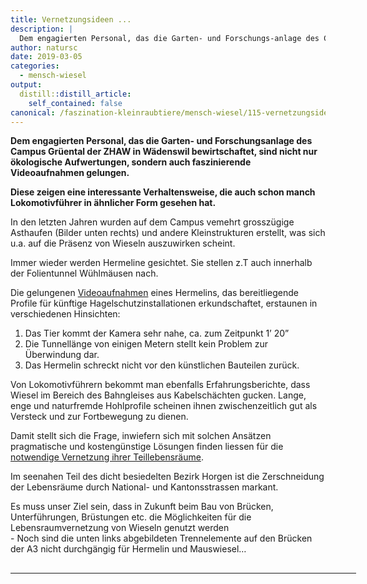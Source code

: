 ```yaml
---
title: Vernetzungsideen ...
description: |
  Dem engagierten Personal, das die Garten- und Forschungs-anlage des Campus Grüental der ZHAW in Wädenswil bewirtschaftet, sind nicht nur ökologische Aufwertungen, sondern auch faszinierende Videoaufnahmen gelungen.   Sie zeigen eine interessante Verhaltensweise, die auch schon manch Lokomotivführer in ähnlicher Form gesehen hat.
author: natursc
date: 2019-03-05
categories:
  - mensch-wiesel
output:
  distill::distill_article:
    self_contained: false
canonical: /faszination-kleinraubtiere/mensch-wiesel/115-vernetzungsideen
---
```



**Dem engagierten Personal, das die Garten- und Forschungsanlage des
Campus Grüental der ZHAW in Wädenswil bewirtschaftet, sind nicht nur
ökologische Aufwertungen, sondern auch faszinierende Videoaufnahmen
gelungen.**

**Diese zeigen eine interessante Verhaltensweise, die auch schon manch
Lokomotivführer in ähnlicher Form gesehen hat.**

 

In den letzten Jahren wurden auf dem Campus vemehrt grosszügige
Asthaufen (Bilder unten rechts) und andere Kleinstrukturen erstellt, was
sich u.a. auf die Präsenz von Wieseln auszuwirken scheint.  

Immer wieder werden Hermeline gesichtet. Sie stellen z.T auch innerhalb
der Folientunnel Wühlmäusen nach. 

Die gelungenen
[Videoaufnahmen](https://www.youtube.com/watch?v=82V8zapGEWI&t=36s) eines
Hermelins, das bereitliegende Profile für künftige
Hagelschutzinstallationen erkundschaftet, erstaunen in verschiedenen
Hinsichten: 

1.  Das Tier kommt der Kamera sehr nahe, ca. zum Zeitpunkt 1' 20"
2.  Die Tunnellänge von einigen Metern stellt kein Problem zur
    Überwindung dar. 
3.  Das Hermelin schreckt nicht vor den künstlichen Bauteilen zurück.

Von Lokomotivführern bekommt man ebenfalls Erfahrungsberichte, dass
Wiesel im Bereich des Bahngleises aus Kabelschächten gucken. Lange, enge
und naturfremde Hohlprofile scheinen ihnen zwischenzeitlich gut als
Versteck und zur Fortbewegung zu dienen. 

Damit stellt sich die Frage, inwiefern sich mit solchen Ansätzen
pragmatische und kostengünstige Lösungen finden liessen für die
[notwendige Vernetzung ihrer
Teillebensräume](wissenschaft/wiesel-co-projekte/51-lra). 

Im seenahen Teil des dicht besiedelten Bezirk Horgen ist die
Zerschneidung der Lebensräume durch National- und Kantonsstrassen
markant. 

Es muss unser Ziel sein, dass in Zukunft beim Bau von Brücken,
Unterführungen, Brüstungen etc. die Möglichkeiten für die
Lebensraumvernetzung von Wieseln genutzt werden  
- Noch sind die unten links abgebildeten Trennelemente auf den Brücken
der A3 nicht durchgängig für Hermelin und Mauswiesel...

 

<table style="width: 553px; height: 15px; float: left;">
<colgroup>
<col style="width: 50%" />
<col style="width: 50%" />
</colgroup>
<tbody>
<tr class="odd">
<td style="width: 374px"><p><img src="images/fotos/2019_03_14_Vernetzungsideen_Gruental/2017-04-10_184059_red.jpg" width="524" height="699" />     </p></td>
<td style="width: 505px"><p><img src="images/fotos/2019_03_14_Vernetzungsideen_Gruental/2018-04-16_173827_red.jpg" width="347" height="195" /></p>
<p> </p>
<p> </p>
<p><img src="images/fotos/2019_03_14_Vernetzungsideen_Gruental/2018-04-16-174743_red.jpg" width="347" height="195" /></p></td>
</tr>
<tr class="even">
<td style="width: 374px"> </td>
<td style="width: 505px"> </td>
</tr>
</tbody>
</table>

 

 

 

 

 

 

 

<!--http://wieselundco.ch/faszination-kleinraubtiere/mensch-wiesel/115-vernetzungsideen-->

